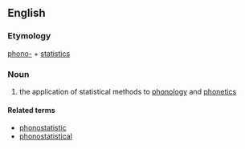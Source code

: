 ==English==

===Etymology===
[[phono-]] + [[statistics]]

===Noun===
{{en-noun|-}}

# {{label|en|linguistics}} the application of statistical methods to [[phonology]] and [[phonetics]]

====Related terms====
* [[phonostatistic]]
* [[phonostatistical]]